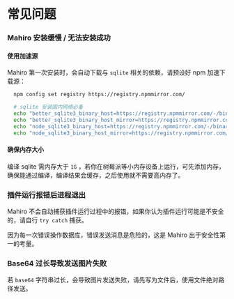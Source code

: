 # 常见问题

### Mahiro 安装缓慢 / 无法安装成功

#### 使用加速源

Mahiro 第一次安装时，会自动下载与 `sqlite` 相关的依赖，请预设好 npm 加速下载源：

```bash
  npm config set registry https://registry.npmmirror.com/

  # sqlite 安装国内网络必备
  echo "better_sqlite3_binary_host=https://registry.npmmirror.com/-/binary/better-sqlite3" >> ~/.npmrc
  echo "better_sqlite3_binary_host_mirror=https://registry.npmmirror.com/-/binary/better-sqlite3" >> ~/.npmrc
  echo "node_sqlite3_binary_host=https://registry.npmmirror.com/-/binary/sqlite3" >> ~/.npmrc
  echo "node_sqlite3_binary_host_mirror=https://registry.npmmirror.com/-/binary/sqlite3" >> ~/.npmrc
```

#### 确保内存大小

编译 sqlite 需内存大于 `1G` ，若你在树莓派等小内存设备上运行，可先添加内存，确保能通过编译，编译结果会缓存，之后使用就不需要高内存了。 

### 插件运行报错后进程退出

Mahiro 不会自动捕获插件运行过程中的报错，如果你认为插件运行可能是不安全的，请自行 `try catch` 捕获。

因为每一次错误操作数据库，错误发送消息是危险的，这是 Mahiro 出于安全性第一的考量。

### Base64 过长导致发送图片失败

若 `base64` 字符串过长，会导致图片发送失败，请先写为文件后，使用文件绝对路径发送。
